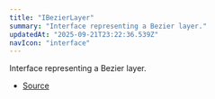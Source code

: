 ```yaml
---
title: "IBezierLayer"
summary: "Interface representing a Bezier layer."
updatedAt: "2025-09-21T23:22:36.539Z"
navIcon: "interface"
---
```



Interface representing a Bezier layer.

<Table data={{ headers: [{"content":"Property","key":"property","sortable":true},{"content":"Type","key":"type","sortable":true},{"content":"Value","key":"value","sortable":true},{"content":"Description","key":"description"}], rows: [["id","[string](https://developer.mozilla.org/en-US/docs/Web/JavaScript/Reference/Global_Objects/String)","\\-","The unique identifier of the layer."],["props","[IBezierLayerProps](/LazyCanvas/interfaces/IBezierLayerProps)","\\-","The properties specific to the Bezier layer."],["type","BezierCurve","\\-","The type of the layer, which is a Bézier curve."],["visible","[boolean](https://developer.mozilla.org/en-US/docs/Web/JavaScript/Reference/Global_Objects/Boolean)","\\-","Whether the layer is visible."],["zIndex","[number](https://developer.mozilla.org/en-US/docs/Web/JavaScript/Reference/Global_Objects/Number)","\\-","The z-index of the layer, determining its stacking order."]] }} />


- [Source](https://github.com/NMMTY/LazyCanvas/blob/ba4be40168e49b0348ae523995fc10eec8149d6c/packages/lazycanvas/src/structures/components/BezierLayer.ts#L20)